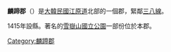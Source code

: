 {{Infobox Korean settlement
|hangul=인제군
|hanja=麟蹄郡
|rr=Inje-gun
|mr=Inje-gun
|img=인제38대교1.jpg
|imgcaption=38號橋
|area_km2=1,646.33
|pop=34,120
|popyear=2000
|popden_km2=21
|divs=1邑、5面
|flag=Flag of Inje.svg
|map=Gangwon-Inje.svg
|mapcaption=麟蹄郡在韓國及江原道的位置
}}

'''麟蹄郡'''（{{kor|諺=인제군|漢=麟蹄郡|羅=Inje gun|f=y}}）是[[大韓民國|大韓民國]][[江原道_(韓國)|江原道]]北部的一個郡，緊鄰[[三八線|三八線]]。

1415年設縣。著名的[[雪嶽山國立公園|雪嶽山國立公園]]一部份位於本郡。

{{江原道行政區劃 (韓國)}}

{{DEFAULTSORT:Inje-gun}}
[[Category:麟蹄郡|Category:麟蹄郡]]